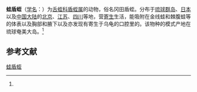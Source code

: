 {{Speciesbox
| name = 蛙盾蛭
| status = 
| status_system = 
| image = 
| genus = Placobdella
| species = okadai
| authority = (Oka, 1925)<ref name='id10265'>{{cite web| url =http://www.bioinfo.cn/db05/BjdwSpecies.php?action=view&id=10265| title =蛙盾蛭| work =《中国动物物种编目数据库》| publisher =中国科学院微生物研究所| author =中国科学院动物研究所| accessdate =2009-04-16| deadurl =yes| archiveurl =https://web.archive.org/web/20160305043029/http://www.bioinfo.cn/db05/BjdwSpecies.php?action=view&id=10265| archivedate =2016-03-05| df =}}</ref>
}}

'''蛙盾蛭'''（[[学名|学名]]：{{lang|la|''Placobdella okadai''}}）为[[舌蛭科|舌蛭科]][[盾蛭属|盾蛭属]]的动物，俗名冈田盾蛭。分布于[[琉球群岛|琉球群岛]]、[[日本|日本]]以及[[中国大陆|中国大陆]]的[[北京|北京]]、[[江苏|江苏]]、[[四川|四川]]等地，营[[寄生|寄生]]生活，能吸附在金线蛙和棘腹蛙等的体表以及胸部和腋下以及亦发现有寄生于乌龟的口腔里的。该物种的模式产地在琉球奄美大岛。<ref name='id10265'/>

== 参考文献 ==
{{reflist}}

{{Wikispecies|Placobdella okadai}}

[[Category:盾蛭属|蛙盾蛭]]


{{环节动物小作品}}